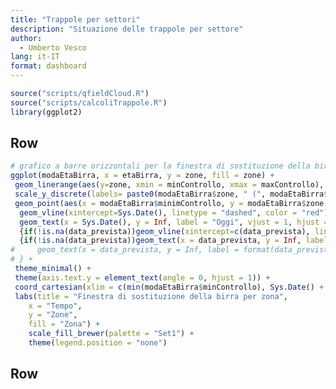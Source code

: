 ```yaml
---
title: "Trappole per settori"
description: "Situazione delle trappole per settore"
author:
  - Umberto Vesco
lang: it-IT
format: dashboard
---
```


```r
source("scripts/qfieldCloud.R")
source("scripts/calcoliTrappole.R")
library(ggplot2)
```


## Row {height=70%}

```r
# grafico a barre orizzontali per la finestra di sostituzione della birra delle trappole
ggplot(modaEtaBirra, x = etaBirra, y = zone, fill = zone) +
 geom_linerange(aes(y=zone, xmin = minControllo, xmax = maxControllo), color = "orange",size = 3*modaEtaBirra$nTrappole/max(modaEtaBirra$nTrappole)) +
 scale_y_discrete(labels= paste0(modaEtaBirra$zone, " (", modaEtaBirra$nTrappoleMin, "/", modaEtaBirra$nTrappole, ")")) +
 geom_point(aes(x = modaEtaBirra$minimControllo, y = modaEtaBirra$zone, size = 1, color = "orange")) +
  geom_vline(xintercept=Sys.Date(), linetype = "dashed", color = "red") +
  geom_text(x = Sys.Date(), y = Inf, label = "Oggi", vjust = 1, hjust = 1, color = "black") +
  {if(!is.na(data_prevista))geom_vline(xintercept=c(data_prevista), linetype = "dashed", color = c("blue"))} +
  {if(!is.na(data_prevista))geom_text(x = data_prevista, y = Inf, label = format(data_prevista, "%d/%m"), vjust = 1, hjust = 0, color = "blue")} +
#     geom_text(x = data_prevista, y = Inf, label = format(data_prevista, "%d/%m"), vjust = 1, hjust = 1, color = "blue")
# } +
 theme_minimal() +
 theme(axis.text.y = element_text(angle = 0, hjust = 1)) +
 coord_cartesian(xlim = c(min(modaEtaBirra$minControllo), Sys.Date() + 30)) +
 labs(title = "Finestra di sostituzione della birra per zona",
    x = "Tempo",
    y = "Zone",
    fill = "Zona") +
    scale_fill_brewer(palette = "Set1") +
    theme(legend.position = "none")
```


## Row {height=30%}

